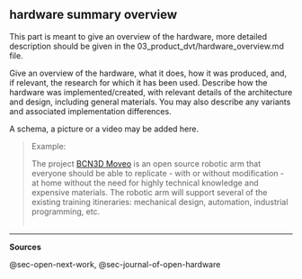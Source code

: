 ## hardware summary overview

This part is meant to give an overview of the hardware, more detailed description should be given in the 03_product_dvt/hardware_overview.md file.



Give an overview of the hardware, what it does, how it was produced, and, if relevant, the research for which it has been used. Describe how the hardware was implemented/created, with relevant details of the architecture and design, including general materials. You may also describe any variants and associated implementation differences.

A schema, a picture or a video may be added here.

> Example:\
>
> The project [BCN3D Moveo](https://github.com/BCN3D/BCN3D-Moveo/) is an open source robotic arm that everyone should be able to replicate - with or without modification - at home without the need for highly technical knowledge and expensive materials.
> The robotic arm will support several of the existing training itineraries: mechanical design, automation, industrial programming, etc.\
> \

------------------------------------------------------------------------

**Sources**

@sec-open-next-work, @sec-journal-of-open-hardware
